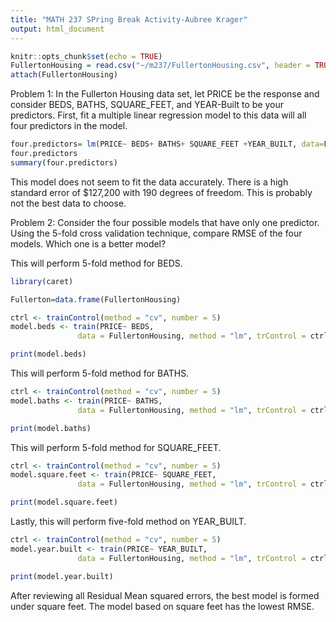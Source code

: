 ```yaml
---
title: "MATH 237 SPring Break Activity-Aubree Krager"
output: html_document
---
```


```r
knitr::opts_chunk$set(echo = TRUE)
FullertonHousing = read.csv("~/m237/FullertonHousing.csv", header = TRUE)
attach(FullertonHousing)
```

Problem 1: 
In the Fullerton Housing data set, let PRICE be the response and consider BEDS, BATHS, SQUARE_FEET, and YEAR-Built to be your predictors. First, fit a multiple linear regression model to this data will all four predictors in the model. 

```r
four.predictors= lm(PRICE~ BEDS+ BATHS+ SQUARE_FEET +YEAR_BUILT, data=FullertonHousing)
four.predictors
summary(four.predictors)
```
This model does not seem to fit the data accurately. There is a high standard error of $127,200 with 190 degrees of freedom. This is probably not the best data to choose. 


Problem 2: Consider the four possible models that have only one predictor. Using the 5-fold cross validation technique, compare RMSE of the four models. Which one is a better model? 

This will perform 5-fold method for BEDS. 

```r
library(caret)

Fullerton=data.frame(FullertonHousing)

ctrl <- trainControl(method = "cv", number = 5)
model.beds <- train(PRICE~ BEDS, 
               data = FullertonHousing, method = "lm", trControl = ctrl)

print(model.beds)

```

This will perform 5-fold method  for BATHS. 
```r
ctrl <- trainControl(method = "cv", number = 5)
model.baths <- train(PRICE~ BATHS, 
               data = FullertonHousing, method = "lm", trControl = ctrl)

print(model.baths)
```

This will perform 5-fold method for SQUARE_FEET.
```r
ctrl <- trainControl(method = "cv", number = 5)
model.square.feet <- train(PRICE~ SQUARE_FEET, 
               data = FullertonHousing, method = "lm", trControl = ctrl)

print(model.square.feet)
```

Lastly, this will perform five-fold method on YEAR_BUILT.
```r
ctrl <- trainControl(method = "cv", number = 5)
model.year.built <- train(PRICE~ YEAR_BUILT, 
               data = FullertonHousing, method = "lm", trControl = ctrl)

print(model.year.built)
```

After reviewing all Residual Mean squared errors, the best model is formed under square feet. The model based on square feet has the lowest RMSE. 
